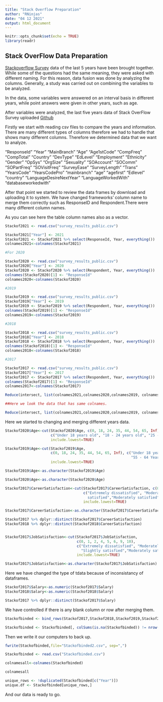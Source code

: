 ---
title: "Stack Overflow Preparation"
author: "RNinjas"
date: "04 12 2021"
output: html_document
---

```{r setup, include=FALSE}
knitr::opts_chunk$set(echo = TRUE)
library(readr)
```

## Stack OverFlow Data Preparation

[Stackoverflow Survey](https://insights.stackoverflow.com/survey) data of the last 5 years have been brought together. While some of the questions had the same meaning, they were asked with different naming. For this reason, data fusion was done by analyzing the columns.
Generally, a study was carried out on combining the variables to be analyzed.

In the data, some variables were answered on an interval basis in different years, while point answers were given in other years, such as age.

After variables were analyzed, the last five years data of Stack OverFlow Survey uploaded [Github](https://github.com/pjournal/mef05g-rninjas)


Firstly we start with reading csv files to compare the years and information. There are many different types of columns therefore we had to handle that shows many different columns. Therefore we determined data that we want to analyze.

"ResponseId"
"Year"
"MainBranch"
"Age"
"Age1stCode"
"CompFreq"
"CompTotal"
"Country"
"DevType"
"EdLevel"
"Employment"
"Ethnicity"
"Gender"
"OpSys"
"OrgSize"
"Sexuality"
"SOAccount"
"SOComm"
"SOPartFreq"
"SOVisitFreq"
"SurveyEase"
"SurveyLength"
"Trans"
"YearsCode"
"YearsCodePro"
"mainbranch"
"age"
"agefirst"
"Edlevel"
"country"
"LanguageDesireNextYear"
"LanguageWorkedWith"
"databaseworkedwith"

After that point we started to review the data frames by download and uploading it to system. We have changed frameworks' column name to merge them correctly such as ResponseID and Respondent.There were many different column names. 

As you can see here the table column names also as a vector.

```{r stackover_full ,eval = FALSE}
Stackof2021 <- read.csv("survey_results_public.csv")

Stackof2021["Year"] <- 2021
Stackof2021 <- Stackof2021 %>% select(ResponseId, Year, everything())
colnames2021<-colnames(Stackof2021)

#For 2020

Stackof2020 <- read.csv("survey_results_public.csv")
Stackof2020["Year"] <- 2020
Stackof2020 <- Stackof2020 %>% select(Respondent, Year, everything())
colnames(Stackof2020)[1] <- "ResponseId"
colnames2020<-colnames(Stackof2020)

#2019

Stackof2019 <- read.csv("survey_results_public.csv")
Stackof2019["Year"] <- 2019
Stackof2019 <- Stackof2019 %>% select(Respondent, Year, everything())
colnames(Stackof2019)[1] <- "ResponseId"
colnames2019<-colnames(Stackof2019)

#2018

Stackof2018 <- read.csv("survey_results_public.csv")
Stackof2018["Year"] <- 2018
Stackof2018 <- Stackof2018 %>% select(Respondent, Year, everything())
colnames(Stackof2018)[1] <- "ResponseId"
colnames2018<-colnames(Stackof2018)

#2017

Stackof2017 <- read.csv("survey_results_public.csv")
Stackof2017["Year"] <- 2017
Stackof2017 <- Stackof2017 %>% select(Respondent, Year, everything())
colnames(Stackof2017)[1] <- "ResponseId"
colnames2017<-colnames(Stackof2017)

Reduce(intersect, list(colnames2021,colnames2020,colnames2019, colnames2018))  

##Here we look the data that has same colnames.

Reduce(intersect, list(colnames2021,colnames2020,colnames2019, colnames2018, colnames2017))  

```


Here we started to changing and merging different years data.

```{r ,eval = FALSE}
Stackof2020$Age<-cut(Stackof2020$Age, c(0, 18, 24, 35, 44, 54, 65, Inf),
                     c("Under 18 years old", "18 - 24 years old", "25 - 34 years old", "35 - 44 years old", "45 - 54 years old","55 - 64 Years Old","65 years or older"),
                     include.lowest=TRUE)

Stackof2019$Age<-cut(Stackof2019$Age,
                     c(0, 18, 24, 35, 44, 54, 65, Inf), c("Under 18 years old", "18 - 24 years old", "25 - 34 years old", "35 - 44 years old", "45 - 54 years old",
                                                          "55 - 64 Years Old","65 years or older"),
                     include.lowest=TRUE)

Stackof2019$Age<-as.character(Stackof2019$Age)

Stackof2020$Age<-as.character(Stackof2020$Age)

Stackof2017$CareerSatisfaction<-cut(Stackof2017$CareerSatisfaction, c(0, 1, 2, 4, 5, 6, 9, 10),
                                    c("Extremely dissatisfied", "Moderately dissatisfied", "Slightly dissatisfied", "Neither satisfied nor dissatisfied", "Slightly
                                      satisfied","Moderately satisfied","Extremely satisfied"),
                                    include.lowest=TRUE)

Stackof2017$CareerSatisfaction<-as.character(Stackof2017$CareerSatisfaction)

Stackof2017 %>% dplyr::distinct(Stackof2017$CareerSatisfaction)
Stackof2018 %>% dplyr::distinct(Stackof2018$CareerSatisfaction)


Stackof2017$JobSatisfaction<-cut(Stackof2017$JobSatisfaction,
                                 c(0, 1, 2, 4, 5, 6, 9, 10),
                                 c("Extremely dissatisfied", "Moderately dissatisfied", "Slightly dissatisfied", "Neither satisfied nor dissatisfied", 
                                   "Slightly satisfied","Moderately satisfied","Extremely satisfied"),
                                 include.lowest=TRUE)

Stackof2017$JobSatisfaction<-as.character(Stackof2017$JobSatisfaction)
```

Here we have changed the type of tdata because of inconsistancy of dataframes.

```{r ,eval = FALSE}
Stackof2017$Salary<-as.numeric(Stackof2017$Salary)
Stackof2018$Salary<-as.numeric(Stackof2018$Salary)

Stackof2017 %>% dplyr::distinct(Stackof2017$Salary)


```

We have controlled if there is any blank column or row after merging them.

```{r ,eval = FALSE}
Stackofbinded <- bind_rows(Stackof2017,Stackof2018,Stackof2019,Stackof2020,Stackof2021)

Stackofbinded <- Stackofbinded[, colSums(is.na(Stackofbinded)) != nrow(Stackofbinded)]
```


Then we write it our computers to back up.


```{r ,eval = FALSE}
fwrite(Stackofbinded,file="Stackofbinded2.csv", sep=",")

Stackofbinded <- read.csv("Stackofbinded.csv")

colnamesall<-colnames(Stackofbinded)

colnamesall

unique_rows <- !duplicated(Stackofbinded[c("Year")])
unique.df <- Stackofbinded[unique_rows,]


```

And our data is ready to go.

